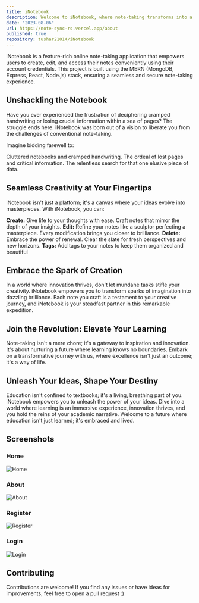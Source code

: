 ```yaml
---
title: iNotebook
description: Welcome to iNotebook, where note-taking transforms into a dynamic, innovative journey. Say goodbye to the limitations of traditional methods and embrace a new era of creativity and productivity.
date: "2023-08-06"
url: https://note-sync-rs.vercel.app/about
published: true
repository: tushar21014/iNotebook
---
```



iNotebook is a feature-rich online note-taking application that empowers users to create, edit, and access their notes conveniently using their account credentials. This project is built using the MERN (MongoDB, Express, React, Node.js) stack, ensuring a seamless and secure note-taking experience.

## Unshackling the Notebook

Have you ever experienced the frustration of deciphering cramped handwriting or losing crucial information within a sea of pages? The struggle ends here. iNotebook was born out of a vision to liberate you from the challenges of conventional note-taking. 

Imagine bidding farewell to:

Cluttered notebooks and cramped handwriting.
The ordeal of lost pages and critical information.
The relentless search for that one elusive piece of data.

## Seamless Creativity at Your Fingertips

iNotebook isn't just a platform; it's a canvas where your ideas evolve into masterpieces. With iNotebook, you can:

**Create:** Give life to your thoughts with ease. Craft notes that mirror the depth of your insights.
**Edit:** Refine your notes like a sculptor perfecting a masterpiece. Every modification brings you closer to brilliance.
**Delete:** Embrace the power of renewal. Clear the slate for fresh perspectives and new horizons.
**Tags:** Add tags to your notes to keep them organized and beautiful

## Embrace the Spark of Creation

In a world where innovation thrives, don't let mundane tasks stifle your creativity. iNotebook empowers you to transform sparks of imagination into dazzling brilliance. Each note you craft is a testament to your creative journey, and iNotebook is your steadfast partner in this remarkable expedition.

## Join the Revolution: Elevate Your Learning

Note-taking isn't a mere chore; it's a gateway to inspiration and innovation. It's about nurturing a future where learning knows no boundaries. Embark on a transformative journey with us, where excellence isn't just an outcome; it's a way of life.

## Unleash Your Ideas, Shape Your Destiny

Education isn't confined to textbooks; it's a living, breathing part of you. iNotebook empowers you to unleash the power of your ideas. Dive into a world where learning is an immersive experience, innovation thrives, and you hold the reins of your academic narrative. Welcome to a future where education isn't just learned; it's embraced and lived.


## Screenshots

### Home
![Home](https://github.com/Rahul-Sahani04/NoteSync/blob/main/project%20images/NoteSync-Home.png?raw=true)

### About
![About](https://github.com/Rahul-Sahani04/NoteSync/blob/main/project%20images/NoteSync-About.png?raw=true)

### Register
![Register](https://github.com/Rahul-Sahani04/NoteSync/blob/main/project%20images/NoteSync-Register.png?raw=true)

### Login
![Login](https://github.com/Rahul-Sahani04/NoteSync/blob/main/project%20images/NoteSync-Login.png?raw=true)

## Contributing
Contributions are welcome! If you find any issues or have ideas for improvements, feel free to open a pull request :)
